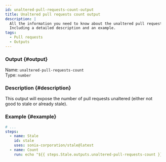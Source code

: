 ```yaml
---
id: unaltered-pull-requests-count-output
title: Unaltered pull requests count output
description: |
  All the information you need to know about the unaltered pull requests count output.
  Including a detailed description and an example.
tags:
  - Pull requests
  - Outputs
---
```


### Output {#output}

Name: `unaltered-pull-requests-count`  
Type: `number`

### Description {#description}

This output will expose the number of pull requests unaltered (either not good to stale or already stale).

### Example {#example}

```yml {6}
# ...
steps:
  - name: Stale
    id: stale
    uses: sonia-corporation/stale@latest
  - name: Count
    run: echo "${{ steps.Stale.outputs.unaltered-pull-requests-count }}"
```
